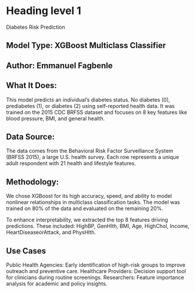 <h1>Heading level 1</h1>  Diabetes Risk Prediction

## Model Type: XGBoost Multiclass Classifier 

## Author: Emmanuel Fagbenle

## What It Does:

This model predicts an individual’s diabetes status. No diabetes (0), prediabetes (1), or diabetes (2) using self-reported health data. It was trained on the 2015 CDC BRFSS dataset and focuses on 8 key features like blood pressure, BMI, and general health.

## Data Source:

The data comes from the Behavioral Risk Factor Surveillance System (BRFSS 2015), a large U.S. health survey. Each row represents a unique adult respondent with 21 health and lifestyle features.

## Methodology:

We chose XGBoost for its high accuracy, speed, and ability to model nonlinear relationships in multiclass classification tasks. The model was trained on 80% of the data and evaluated on the remaining 20%.

To enhance interpretability, we extracted the top 8 features driving predictions. These included: HighBP, GenHlth, BMI, Age, HighChol, Income, HeartDiseaseorAttack, and PhysHlth.

## Use Cases

Public Health Agencies: Early identification of high-risk groups to improve outreach and preventive care. Healthcare Providers: Decision support tool for clinicians during routine screenings. Researchers: Feature importance analysis for academic and policy insights.
